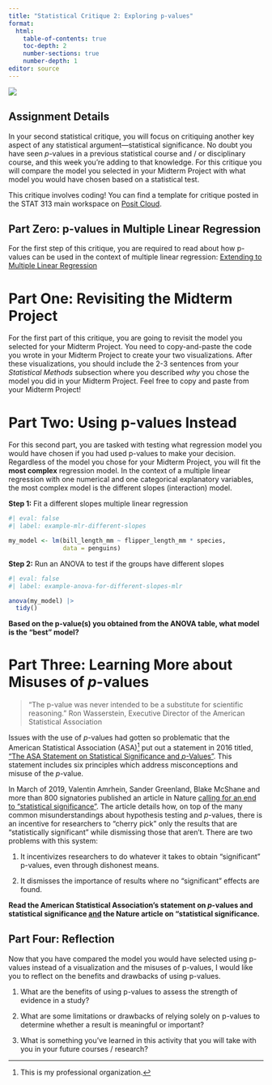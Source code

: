 ```yaml
---
title: "Statistical Critique 2: Exploring p-values"
format: 
  html:
    table-of-contents: true
    toc-depth: 2
    number-sections: true
    number-depth: 1
editor: source
---
```


![](images/significant.jpeg){fig-alt="A black-and-white cartoon depicts several scientists, each saying a variation of the word 'significant' in different fonts and styles. Some speech bubbles say 'significant?', 'Significant.', 'significance.', 'significance', 'Significant!', and 'Significant.' in bold or stylized text. The image humorously illustrates the overuse and varied emphasis of the word 'significant' in scientific communication. "}

## Assignment Details

In your second statistical critique, you will focus on critiquing another key
aspect of any statistical argument---statistical significance. No doubt you have
seen $p$-values in a previous statistical course and / or disciplinary course,
and this week you're adding to that knowledge. For this critique you will
compare the model you selected in your Midterm Project with what model you would
have chosen based on a statistical test.

This critique involves coding! You can find a template for critique posted in
the STAT 313 main workspace on [Posit Cloud](https://posit.cloud/).

## Part Zero: p-values in Multiple Linear Regression

For the first step of this critique, you are required to read about how p-values
can be used in the context of multiple linear regression: [Extending to Multiple Linear Regression](../weeks/chapters/week-8-reading-mlr.qmd "Extending to Multiple Linear Regression")

# Part One: Revisiting the Midterm Project

For the first part of this critique, you are going to revisit the model you
selected for your Midterm Project. You need to copy-and-paste the code you wrote
in your Midterm Project to create your two visualizations. After these
visualizations, you should include the 2-3 sentences from your 
*Statistical Methods* subsection where you described *why* you chose the model
you did in your Midterm Project. Feel free to copy and paste from your 
Midterm Project!

# Part Two: Using p-values Instead

For this second part, you are tasked with testing what regression model you
would have chosen if you had used p-values to make your decision. Regardless of
the model you chose for your Midterm Project, you will fit the **most complex**
regression model. In the context of a multiple linear regression with one
numerical and one categorical explanatory variables, the most complex model is
the different slopes (interaction) model.

**Step 1:** Fit a different slopes multiple linear regression

```r
#| eval: false
#| label: example-mlr-different-slopes

my_model <- lm(bill_length_mm ~ flipper_length_mm * species, 
               data = penguins)
```

**Step 2:** Run an ANOVA to test if the groups have different slopes

```r
#| eval: false
#| label: example-anova-for-different-slopes-mlr

anova(my_model) |> 
  tidy()
```

**Based on the p-value(s) you obtained from the ANOVA table, what model is the "best"
model?**

# Part Three: Learning More about Misuses of $p$-values

> "The p-value was never intended to be a substitute for scientific reasoning." 
> Ron Wasserstein, Executive Director of the American Statistical Association

Issues with the use of $p$-values had gotten so problematic that the American
Statistical Association (ASA)[^1] put out a statement in 2016 titled,
["The ASA Statement on Statistical Significance and $p$-Values"](https://www.amstat.org/asa/files/pdfs/P-ValueStatement.pdf). This
statement includes six principles which address misconceptions and misuse of the
$p$-value.

[^1]: This is my professional organization.

<!-- > "Over time it appears the p-value has become a gatekeeper for whether work is -->
<!-- > publishable. This apparent editorial bias leads to the 'file-drawer effect,' -->
<!-- > in which research with statistically significant outcomes are much more likely -->
<!-- > to get published, while other work that might well be just as important -->
<!-- > scientifically is never seen in print. It also leads to practices called by -->
<!-- > such names as 'p-hacking' and 'data dredging' that emphasize the search for -->
<!-- > small p-values over other statistical and scientific reasoning." -->
<!-- > -->
<!-- > Jessica Utts, President of the American Statistical Association -->

In March of 2019, Valentin Amrhein, Sander Greenland, Blake McShane and more
than 800 signatories published an article in Nature [calling for an end to "statistical significance"](https://www-nature-com.calpoly.idm.oclc.org/articles/d41586-019-00857-9). The article
details how, on top of the many common misunderstandings about hypothesis
testing and $p$-values, there is an incentive for researchers to "cherry pick"
only the results that are "statistically significant" while dismissing those
that aren't. There are two problems with this system:

1.  It incentivizes researchers to do whatever it takes to obtain "significant"
p-values, even through dishonest means.

2.  It dismisses the importance of results where no "significant" effects are
found.

**Read the American Statistical Association's statement on $p$-values and 
statistical significance [and]{.underline} the Nature article on 
"statistical significance.**

## Part Four: Reflection

Now that you have compared the model you would have selected using p-values
instead of a visualization and the misuses of p-values, I would like you to 
reflect on the benefits and drawbacks of using p-values. 

1. What are the benefits of using p-values to assess the strength of evidence
in a study? 

2. What are some limitations or drawbacks of relying solely on p-values to
determine whether a result is meaningful or important?

3. What is something you've learned in this activity that you will take with you
in your future courses / research?
